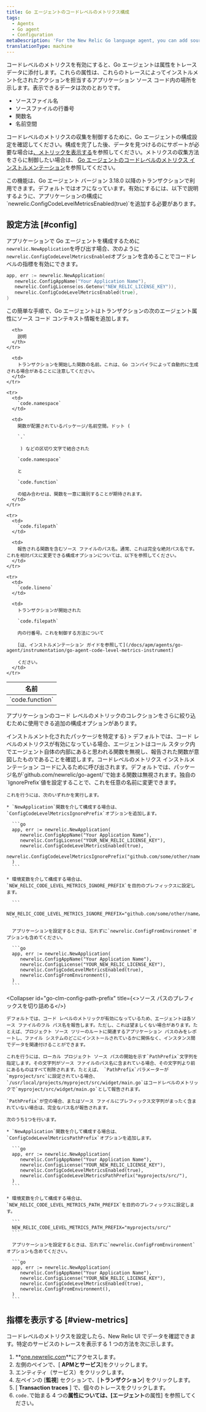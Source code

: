 ```yaml
---
title: Go エージェントのコードレベルのメトリクス構成
tags:
  - Agents
  - Go agent
  - Configuration
metaDescription: 'For the New Relic Go language agent, you can add source code context to your application traces, associating the trace data with the specific code being instrumented.'
translationType: machine
---
```


コードレベルのメトリクスを有効にすると、Go エージェントは属性をトレース データに添付します。これらの属性は、これらのトレースによってインストルメント化されたアクションを担当するアプリケーション ソース コード内の場所を示します。表示できるデータは次のとおりです。

* ソースファイル名
* ソースファイルの行番号
* 関数名
* 名前空間

コードレベルのメトリクスの収集を制御するために、Go エージェントの構成設定を確認してください。構成を完了した後、データを見つけるのにサポートが必要な場合は[、メトリックを表示する](#view-metrics)を参照してください。メトリクスの収集方法をさらに制御したい場合は、 [Go エージェントのコードレベルのメトリクス インストルメンテーション](/docs/apm/agents/go-agent/instrumentation/go-agent-code-level-metrics-instrument)を参照してください。

<Callout variant="important">
  この機能は、Go エージェント バージョン 3.18.0 以降のトランザクションで利用できます。デフォルトではオフになっています。有効にするには、以下で説明するように、アプリケーションの構成に`newrelic.ConfigCodeLevelMetricsEnabled(true)`を追加する必要があります。
</Callout>

## 設定方法 [#config]

アプリケーションで Go エージェントを構成するために`newrelic.NewApplication`を呼び出す場合、次のように`newrelic.ConfigCodeLevelMetricsEnabled`オプションを含めることでコードレベルの指標を有効にできます。

```go
app, err := newrelic.NewApplication(
   newrelic.ConfigAppName("Your Application Name"),
   newrelic.ConfigLicense(os.Getenv("NEW_RELIC_LICENSE_KEY")),
   newrelic.ConfigCodeLevelMetricsEnabled(true),
)
```

この簡単な手順で、Go エージェントはトランザクションの次のエージェント属性にソース コード コンテキスト情報を追加します。<table>
  <thead>
    <tr>
      <th style={{ width: "200px" }}>
        名前
      </th>

      <th>
        説明
      </th>
    </tr>
  </thead>

  <tbody>
    <tr>
      <td>
        `code.function`
      </td>

      <td>
        トランザクションを開始した関数の名前。これは、Go コンパイラによって自動的に生成される場合があることに注意してください。
      </td>
    </tr>

    <tr>
      <td>
        `code.namespace`
      </td>

      <td>
        関数が配置されているパッケージ/名前空間。ドット ( 

        `.`

         ) などの区切り文字で結合された

        `code.namespace`

        と

        `code.function`

        の組み合わせは、関数を一意に識別することが期待されます。
      </td>
    </tr>

    <tr>
      <td>
        `code.filepath`
      </td>

      <td>
        報告される関数を含むソース ファイルのパス名。通常、これは完全な絶対パス名です。これを相対パスに変更できる構成オプションについては、以下を参照してください。
      </td>
    </tr>

    <tr>
      <td>
        `code.lineno`
      </td>

      <td>
        トランザクションが開始された

        `code.filepath`

        内の行番号。これを制御する方法について

        [は、インストルメンテーション ガイドを参照して](/docs/apm/agents/go-agent/instrumentation/go-agent-code-level-metrics-instrument)

        ください。
      </td>
    </tr>
  </tbody>
</table>

アプリケーションのコード レベルのメトリックのコレクションをさらに絞り込むために使用できる追加の構成オプションがあります。

<CollapserGroup>
  <Collapser
    id="go-clm-config-ignore-prefix"
    title={<>インストルメント化されたパッケージを特定する</>}
  >
    デフォルトでは、コード レベルのメトリクスが有効になっている場合、エージェントはコール スタック内でエージェント自体の内部にあると思われる関数を無視し、報告された関数が意図したものであることを確認します。コードレベルのメトリクス インストルメンテーション コードに入るために呼び出されます。デフォルトでは、パッケージ名が`github.com/newrelic/go-agent/`で始まる関数は無視されます。独自の`IgnorePrefix`値を設定することで、これを任意の名前に変更できます。

    これを行うには、次のいずれかを実行します。

    * `NewApplication`関数を介して構成する場合は、 `ConfigCodeLevelMetricsIgnorePrefix`オプションを追加します。

      ```go
      app, err := newrelic.NewApplication(
         newrelic.ConfigAppName("Your Application Name"),
         newrelic.ConfigLicense("YOUR_NEW_RELIC_LICENSE_KEY"),
         newrelic.ConfigCodeLevelMetricsEnabled(true),
         newrelic.ConfigCodeLevelMetricsIgnorePrefix("github.com/some/other/name/"),
      )
      ```

    * 環境変数を介して構成する場合は、 `NEW_RELIC_CODE_LEVEL_METRICS_IGNORE_PREFIX`を目的のプレフィックスに設定します。

      ```
      NEW_RELIC_CODE_LEVEL_METRICS_IGNORE_PREFIX="github.com/some/other/name/"
      ```

      アプリケーションを設定するときは、忘れずに`newrelic.ConfigFromEnvironmet`オプションも含めてください。

      ```go
      app, err := newrelic.NewApplication(
         newrelic.ConfigAppName("Your Application Name"),
         newrelic.ConfigLicense("YOUR_NEW_RELIC_LICENSE_KEY"),
         newrelic.ConfigCodeLevelMetricsEnabled(true),
         newrelic.ConfigFromEnvironment(),
      )
      ```
  </Collapser>

  <Collapser
    id="go-clm-config-path-prefix"
    title={<>ソース パスのプレフィックスを切り詰める</>}
  >
    デフォルトでは、コード レベルのメトリックが有効になっているため、エージェントは各ソース ファイルのフル パス名を報告します。ただし、これは望ましくない場合があります。たとえば、プロジェクト ソース ツリーのルートに関連するアプリケーション パスのみをレポートし、ファイル システムのどこにインストールされているかに関係なく、インスタンス間でデータを関連付けることができます。

    これを行うには、ローカル プロジェクト ソース パスの開始を示す`PathPrefix`文字列を指定します。その文字列がソース ファイルのパス名に含まれている場合、その文字列より前にあるものはすべて削除されます。たとえば、 `PathPrefix`パラメーターが`myproject/src`に設定されている場合、 `/usr/local/projects/myproject/src/widget/main.go`はコードレベルのメトリックで`myproject/src/widget/main.go`として報告されます。

    `PathPrefix`が空の場合、またはソース ファイルにプレフィックス文字列がまったく含まれていない場合は、完全なパス名が報告されます。

    次のうち1つを行います。

    * `NewApplication`関数を介して構成する場合は、 `ConfigCodeLevelMetricsPathPrefix`オプションを追加します。

      ```go
      app, err := newrelic.NewApplication(
         newrelic.ConfigAppName("Your Application Name"),
         newrelic.ConfigLicense("YOUR_NEW_RELIC_LICENSE_KEY"),
         newrelic.ConfigCodeLevelMetricsEnabled(true),
         newrelic.ConfigCodeLevelMetricsPathPrefix("myprojects/src/"),
      )
      ```

    * 環境変数を介して構成する場合は、 `NEW_RELIC_CODE_LEVEL_METRICS_PATH_PREFIX`を目的のプレフィックスに設定します。

      ```
      NEW_RELIC_CODE_LEVEL_METRICS_PATH_PREFIX="myprojects/src/"
      ```

      アプリケーションを設定するときは、忘れずに`newrelic.ConfigFromEnvironment`オプションも含めてください。

      ```go
      app, err := newrelic.NewApplication(
         newrelic.ConfigAppName("Your Application Name"),
         newrelic.ConfigLicense("YOUR_NEW_RELIC_LICENSE_KEY"),
         newrelic.ConfigCodeLevelMetricsEnabled(true),
         newrelic.ConfigFromEnvironment(),
      )
      ```
  </Collapser>
</CollapserGroup>

## 指標を表示する [#view-metrics]

コードレベルのメトリクスを設定したら、New Relic UI でデータを確認できます。特定のサービスのトレースを表示する 1 つの方法を次に示します。

1. **[one.newrelic.com](https://one.newrelic.com/)**にアクセスします。
2. 左側のペインで、\[ **APMとサービス**]をクリックします。
3. エンティティ（サービス）をクリックします。
4. 左ペインの \[**監視**] セクションで、\[**トランザクション**] をクリックします。
5. \[ **Transaction traces** ] で、個々のトレースをクリックします。
6. `code.`で始まる 4 つの**属性については、\[エージェント**の属性] を参照してください。